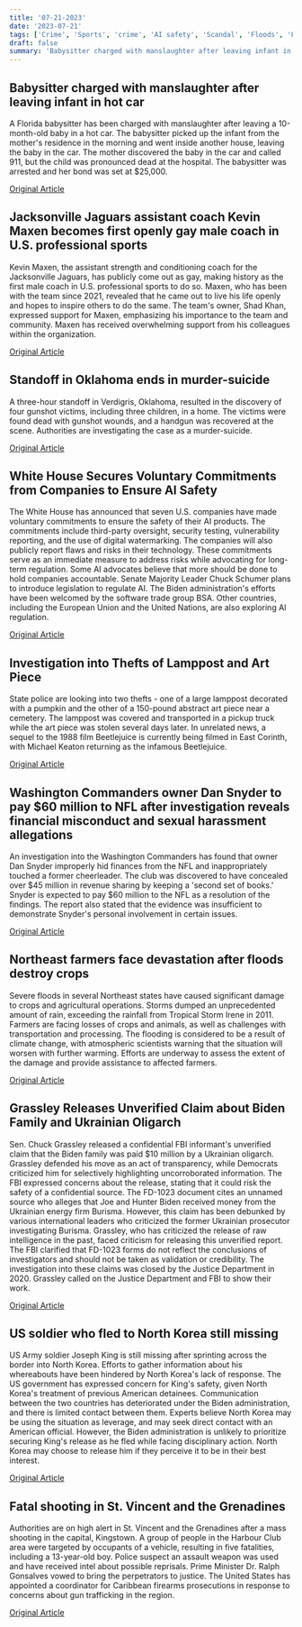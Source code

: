 ```yaml
---
title: '07-21-2023'
date: '2023-07-21'
tags: ['Crime', 'Sports', 'crime', 'AI safety', 'Scandal', 'Floods', 'Politics', 'missing soldier']
draft: false
summary: 'Babysitter charged with manslaughter after leaving infant in hot car...'
---
```


## Babysitter charged with manslaughter after leaving infant in hot car
A Florida babysitter has been charged with manslaughter after leaving a 10-month-old baby in a hot car. The babysitter picked up the infant from the mother's residence in the morning and went inside another house, leaving the baby in the car. The mother discovered the baby in the car and called 911, but the child was pronounced dead at the hospital. The babysitter was arrested and her bond was set at $25,000.

[Original Article](https://abcnews.go.com/US/florida-babysitter-arrested-hot-car-death/story?id=101545318)

## Jacksonville Jaguars assistant coach Kevin Maxen becomes first openly gay male coach in U.S. professional sports
Kevin Maxen, the assistant strength and conditioning coach for the Jacksonville Jaguars, has publicly come out as gay, making history as the first male coach in U.S. professional sports to do so. Maxen, who has been with the team since 2021, revealed that he came out to live his life openly and hopes to inspire others to do the same. The team's owner, Shad Khan, expressed support for Maxen, emphasizing his importance to the team and community. Maxen has received overwhelming support from his colleagues within the organization.

[Original Article](https://abcnews.go.com/Sports/jacksonville-jaguars-kevin-maxen-1st-male-pro-sports/story?id=101545316)

## Standoff in Oklahoma ends in murder-suicide
A three-hour standoff in Verdigris, Oklahoma, resulted in the discovery of four gunshot victims, including three children, in a home. The victims were found dead with gunshot wounds, and a handgun was recovered at the scene. Authorities are investigating the case as a murder-suicide.

[Original Article](https://abcnews.go.com/US/wireStory/mother-3-children-dead-oklahoma-murder-suicide-101541595)

## White House Secures Voluntary Commitments from Companies to Ensure AI Safety
The White House has announced that seven U.S. companies have made voluntary commitments to ensure the safety of their AI products. The commitments include third-party oversight, security testing, vulnerability reporting, and the use of digital watermarking. The companies will also publicly report flaws and risks in their technology. These commitments serve as an immediate measure to address risks while advocating for long-term regulation. Some AI advocates believe that more should be done to hold companies accountable. Senate Majority Leader Chuck Schumer plans to introduce legislation to regulate AI. The Biden administration's efforts have been welcomed by the software trade group BSA. Other countries, including the European Union and the United Nations, are also exploring AI regulation.

[Original Article](https://abcnews.go.com/Technology/wireStory/amazon-google-meta-microsoft-tech-firms-agree-ai-101546019)

## Investigation into Thefts of Lamppost and Art Piece
State police are looking into two thefts - one of a large lamppost decorated with a pumpkin and the other of a 150-pound abstract art piece near a cemetery. The lamppost was covered and transported in a pickup truck while the art piece was stolen several days later. In unrelated news, a sequel to the 1988 film Beetlejuice is currently being filmed in East Corinth, with Michael Keaton returning as the infamous Beetlejuice.

[Original Article](https://abcnews.go.com/Entertainment/wireStory/beetlejuice-ii-filming-set-vermont-haunted-souvenir-seekers-101551397)

## Washington Commanders owner Dan Snyder to pay $60 million to NFL after investigation reveals financial misconduct and sexual harassment allegations
An investigation into the Washington Commanders has found that owner Dan Snyder improperly hid finances from the NFL and inappropriately touched a former cheerleader. The club was discovered to have concealed over $45 million in revenue sharing by keeping a 'second set of books.' Snyder is expected to pay $60 million to the NFL as a resolution of the findings. The report also stated that the evidence was insufficient to demonstrate Snyder's personal involvement in certain issues.

[Original Article](https://abcnews.go.com/Sports/washington-commanders-dan-snyder-ordered-pay-nfl-60m/story?id=101537606)

## Northeast farmers face devastation after floods destroy crops
Severe floods in several Northeast states have caused significant damage to crops and agricultural operations. Storms dumped an unprecedented amount of rain, exceeding the rainfall from Tropical Storm Irene in 2011. Farmers are facing losses of crops and animals, as well as challenges with transportation and processing. The flooding is considered to be a result of climate change, with atmospheric scientists warning that the situation will worsen with further warming. Efforts are underway to assess the extent of the damage and provide assistance to affected farmers.

[Original Article](https://abcnews.go.com/US/wireStory/northeast-floods-devastate-heartbroken-farmers-months-labor-crops-101541683)

## Grassley Releases Unverified Claim about Biden Family and Ukrainian Oligarch
Sen. Chuck Grassley released a confidential FBI informant's unverified claim that the Biden family was paid $10 million by a Ukrainian oligarch. Grassley defended his move as an act of transparency, while Democrats criticized him for selectively highlighting uncorroborated information. The FBI expressed concerns about the release, stating that it could risk the safety of a confidential source. The FD-1023 document cites an unnamed source who alleges that Joe and Hunter Biden received money from the Ukrainian energy firm Burisma. However, this claim has been debunked by various international leaders who criticized the former Ukrainian prosecutor investigating Burisma. Grassley, who has criticized the release of raw intelligence in the past, faced criticism for releasing this unverified report. The FBI clarified that FD-1023 forms do not reflect the conclusions of investigators and should not be taken as validation or credibility. The investigation into these claims was closed by the Justice Department in 2020. Grassley called on the Justice Department and FBI to show their work.

[Original Article](https://abcnews.go.com/Politics/rare-move-grassley-releases-unverified-fbi-source-report/story?id=101531599)

## US soldier who fled to North Korea still missing
US Army soldier Joseph King is still missing after sprinting across the border into North Korea. Efforts to gather information about his whereabouts have been hindered by North Korea's lack of response. The US government has expressed concern for King's safety, given North Korea's treatment of previous American detainees. Communication between the two countries has deteriorated under the Biden administration, and there is limited contact between them. Experts believe North Korea may be using the situation as leverage, and may seek direct contact with an American official. However, the Biden administration is unlikely to prioritize securing King's release as he fled while facing disciplinary action. North Korea may choose to release him if they perceive it to be in their best interest. 

[Original Article](https://abcnews.go.com/Politics/mystery-swirls-us-soldier-entered-north-korea-days/story?id=101531294)

## Fatal shooting in St. Vincent and the Grenadines
Authorities are on high alert in St. Vincent and the Grenadines after a mass shooting in the capital, Kingstown. A group of people in the Harbour Club area were targeted by occupants of a vehicle, resulting in five fatalities, including a 13-year-old boy. Police suspect an assault weapon was used and have received intel about possible reprisals. Prime Minister Dr. Ralph Gonsalves vowed to bring the perpetrators to justice. The United States has appointed a coordinator for Caribbean firearms prosecutions in response to concerns about gun trafficking in the region.

[Original Article](https://abcnews.go.com/US/5-dead-mass-shooting-caribbean-island-st-vincent/story?id=101525488)
